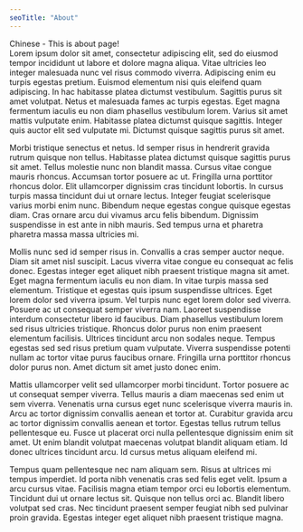 ```yaml
---
seoTitle: "About"
---
```

  Chinese - This is about page!\
  Lorem ipsum dolor sit amet, consectetur adipiscing elit, sed do eiusmod tempor
  incididunt ut labore et dolore magna aliqua. Vitae ultricies leo integer
  malesuada nunc vel risus commodo viverra. Adipiscing enim eu turpis egestas
  pretium. Euismod elementum nisi quis eleifend quam adipiscing. In hac
  habitasse platea dictumst vestibulum. Sagittis purus sit amet volutpat. Netus
  et malesuada fames ac turpis egestas. Eget magna fermentum iaculis eu non diam
  phasellus vestibulum lorem. Varius sit amet mattis vulputate enim. Habitasse
  platea dictumst quisque sagittis. Integer quis auctor elit sed vulputate mi.
  Dictumst quisque sagittis purus sit amet.


  Morbi tristique senectus et netus. Id semper risus in hendrerit gravida rutrum
  quisque non tellus. Habitasse platea dictumst quisque sagittis purus sit amet.
  Tellus molestie nunc non blandit massa. Cursus vitae congue mauris rhoncus.
  Accumsan tortor posuere ac ut. Fringilla urna porttitor rhoncus dolor. Elit
  ullamcorper dignissim cras tincidunt lobortis. In cursus turpis massa
  tincidunt dui ut ornare lectus. Integer feugiat scelerisque varius morbi enim
  nunc. Bibendum neque egestas congue quisque egestas diam. Cras ornare arcu dui
  vivamus arcu felis bibendum. Dignissim suspendisse in est ante in nibh mauris.
  Sed tempus urna et pharetra pharetra massa massa ultricies mi.


  Mollis nunc sed id semper risus in. Convallis a cras semper auctor neque. Diam
  sit amet nisl suscipit. Lacus viverra vitae congue eu consequat ac felis
  donec. Egestas integer eget aliquet nibh praesent tristique magna sit amet.
  Eget magna fermentum iaculis eu non diam. In vitae turpis massa sed elementum.
  Tristique et egestas quis ipsum suspendisse ultrices. Eget lorem dolor sed
  viverra ipsum. Vel turpis nunc eget lorem dolor sed viverra. Posuere ac ut
  consequat semper viverra nam. Laoreet suspendisse interdum consectetur libero
  id faucibus. Diam phasellus vestibulum lorem sed risus ultricies tristique.
  Rhoncus dolor purus non enim praesent elementum facilisis. Ultrices tincidunt
  arcu non sodales neque. Tempus egestas sed sed risus pretium quam vulputate.
  Viverra suspendisse potenti nullam ac tortor vitae purus faucibus ornare.
  Fringilla urna porttitor rhoncus dolor purus non. Amet dictum sit amet justo
  donec enim.


  Mattis ullamcorper velit sed ullamcorper morbi tincidunt. Tortor posuere ac ut
  consequat semper viverra. Tellus mauris a diam maecenas sed enim ut sem
  viverra. Venenatis urna cursus eget nunc scelerisque viverra mauris in. Arcu
  ac tortor dignissim convallis aenean et tortor at. Curabitur gravida arcu ac
  tortor dignissim convallis aenean et tortor. Egestas tellus rutrum tellus
  pellentesque eu. Fusce ut placerat orci nulla pellentesque dignissim enim sit
  amet. Ut enim blandit volutpat maecenas volutpat blandit aliquam etiam. Id
  donec ultrices tincidunt arcu. Id cursus metus aliquam eleifend mi.


  Tempus quam pellentesque nec nam aliquam sem. Risus at ultrices mi tempus
  imperdiet. Id porta nibh venenatis cras sed felis eget velit. Ipsum a arcu
  cursus vitae. Facilisis magna etiam tempor orci eu lobortis elementum.
  Tincidunt dui ut ornare lectus sit. Quisque non tellus orci ac. Blandit libero
  volutpat sed cras. Nec tincidunt praesent semper feugiat nibh sed pulvinar
  proin gravida. Egestas integer eget aliquet nibh praesent tristique magna.

